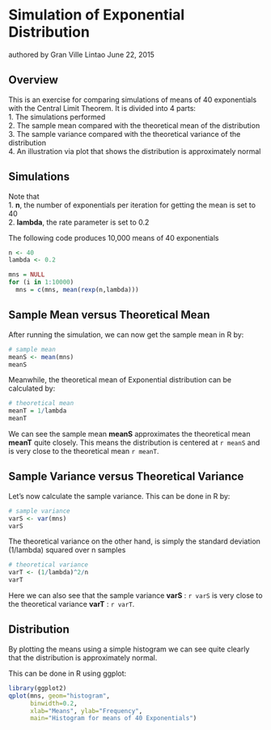 # Simulation of Exponential Distribution
authored by Gran Ville Lintao
June 22, 2015

## Overview
This is an exercise for comparing simulations of means of 40 exponentials with
the Central Limit Theorem. It is divided into 4 parts:  
1. The simulations performed  
2. The sample mean compared with the theoretical mean of the distribution  
3. The sample variance compared with the theoretical variance of the distribution  
4. An illustration via plot that shows the distribution is approximately normal  

## Simulations
Note that  
1. __n__, the number of exponentials per iteration for getting the mean is set to 40  
2. __lambda__, the rate parameter is set to 0.2  

The following code produces 10,000 means of 40 exponentials  

```r
n <- 40
lambda <- 0.2

mns = NULL
for (i in 1:10000)
  mns = c(mns, mean(rexp(n,lambda)))
```


## Sample Mean versus Theoretical Mean

After running the simulation, we can now get the sample mean in R by:
```r
# sample mean
meanS <- mean(mns)
meanS
```
Meanwhile, the theoretical mean of Exponential distribution can be calculated by:
```r
# theoretical mean
meanT = 1/lambda
meanT
```

We can see the sample mean __meanS__ approximates the theoretical mean __meanT__ quite closely.
This means the distribution is centered at `r meanS` and is very close to the theoretical mean `r meanT`.

## Sample Variance versus Theoretical Variance

Let's now calculate the sample variance. This can be done in R by:
```r
# sample variance
varS <- var(mns)
varS
```

The theoretical variance on the other hand, is simply the standard deviation (1/lambda) squared over 
n samples
```r
# theoretical variance
varT <- (1/lambda)^2/n
varT
```

Here we can also see that the sample variance __varS__ : `r varS` is very close to the theoretical variance __varT__ : `r varT`.


## Distribution
By plotting the means using a simple histogram we can see quite clearly that the distribution is approximately normal.

This can be done in R using ggplot:
```r
library(ggplot2)
qplot(mns, geom="histogram",
      binwidth=0.2,
      xlab="Means", ylab="Frequency",
      main="Histogram for means of 40 Exponentials")
```


